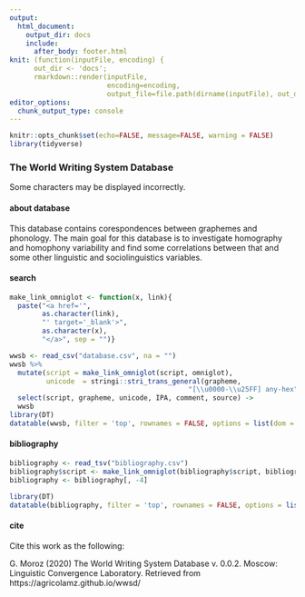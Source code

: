 ```yaml
---
output: 
  html_document:
    output_dir: docs
    include:
      after_body: footer.html
knit: (function(inputFile, encoding) { 
      out_dir <- 'docs';
      rmarkdown::render(inputFile,
                        encoding=encoding, 
                        output_file=file.path(dirname(inputFile), out_dir, 'index.html')) })
editor_options: 
  chunk_output_type: console
---
```


```r
knitr::opts_chunk$set(echo=FALSE, message=FALSE, warning = FALSE)
library(tidyverse)
```

###  The World Writing System Database {.tabset .tabset-fade .tabset-pills}
Some characters may be displayed incorrectly.

#### about database
This database contains corespondences between graphemes and phonology. The main goal for this database is to investigate homography and homophony variability and find some correlations between that and some other linguistic and sociolinguistics variables.

#### search
```r
make_link_omniglot <- function(x, link){
  paste("<a href='",
        as.character(link),
        "' target='_blank'>",
        as.character(x),
        "</a>", sep = "")}

wwsb <- read_csv("database.csv", na = "")
wwsb %>% 
  mutate(script = make_link_omniglot(script, omniglot),
         unicode  = stringi::stri_trans_general(grapheme,
                                            "[\\u0000-\\u25FF] any-hex")) %>% 
  select(script, grapheme, unicode, IPA, comment, source) ->
  wwsb
library(DT)
datatable(wwsb, filter = 'top', rownames = FALSE, options = list(dom = 'tip'), escape = FALSE)
```

#### bibliography
```r
bibliography <- read_tsv("bibliography.csv")
bibliography$script <- make_link_omniglot(bibliography$script, bibliography$omniglot)
bibliography <- bibliography[, -4]

library(DT)
datatable(bibliography, filter = 'top', rownames = FALSE, options = list(autoWidth = FALSE), escape = FALSE)
```

#### cite

Cite this work as the following:

G. Moroz (2020) The World Writing System Database v. 0.0.2. Moscow: Linguistic Convergence Laboratory. Retrieved from https://agricolamz.github.io/wwsd/

